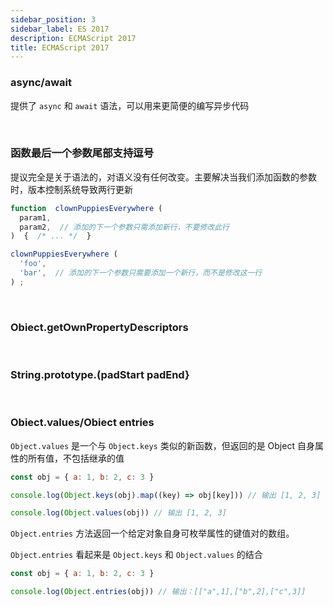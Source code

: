 ```yaml
---
sidebar_position: 3
sidebar_label: ES 2017
description: ECMAScript 2017
title: ECMAScript 2017
---
```

<!-- http://blog.ycqupup.com/archives/es8%E6%96%B0%E7%89%B9%E6%80%A7 -->
### async/await

提供了 `async` 和 `await` 语法，可以用来更简便的编写异步代码

<br />

### 函数最后一个参数尾部支持逗号

提议完全是关于语法的，对语义没有任何改变。主要解决当我们添加函数的参数时，版本控制系统导致两行更新

```js
function  clownPuppiesEverywhere (
  param1,
  param2,  // 添加的下一个参数只需添加新行，不要修改此行
)  {  /* ... */  }

clownPuppiesEverywhere (
  'foo',
  'bar',  // 添加的下一个参数只需要添加一个新行，而不是修改这一行
) ;
```

<br />

### Obiect.getOwnPropertyDescriptors

<br />

### String.prototype.(padStart padEnd}

<br />

### Obiect.values/Obiect entries

`Object.values` 是一个与 `Object.keys` 类似的新函数，但返回的是 Object 自身属性的所有值，不包括继承的值

```js
const obj = { a: 1, b: 2, c: 3 }

console.log(Object.keys(obj).map((key) => obj[key])) // 输出 [1, 2, 3]

console.log(Object.values(obj)) // 输出 [1, 2, 3]
```

`Object.entries` 方法返回一个给定对象自身可枚举属性的键值对的数组。

`Object.entries` 看起来是 `Object.keys` 和 `Object.values` 的结合

```js
const obj = { a: 1, b: 2, c: 3 }

console.log(Object.entries(obj)) // 输出：[["a",1],["b",2],["c",3]]
```
